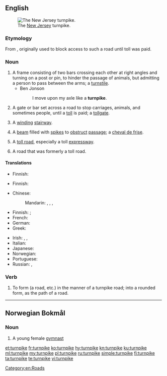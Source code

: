 ==English==
[[File:NewJerseyTurnpikeAerial.JPG|thumb|right|The [[New Jersey]] turnpike.]]

===Etymology===
From {{etyl|enm|en}} {{term|turnpyke||spiked barrier across a road|lang=enm}}, originally used to block access to such a road until toll was paid.

===Noun===
{{en-noun}}

# A frame consisting of two bars crossing each other at right angles and turning on a post or pin, to hinder the passage of animals, but admitting a person to pass between the arms; a [[turnstile]].
#* Ben Jonson
#*: I move upon my axle like a '''turnpike'''.
# A gate or bar set across a road to stop carriages, animals, and sometimes people, until a [[toll]] is paid; a [[tollgate]].
# {{context|Scotland|lang=en}} A [[winding]] [[stairway]].
#: {{rfquotek|Sir Walter Scott}}
# {{context|military|lang=en}} A [[beam]] filled with [[spike]]s to [[obstruct]] [[passage]]; a [[cheval de frise]].
# {{context|US|lang=en}} A [[toll road]], especially a toll [[expressway]].
#: {{rfquotek|Daniel Defoe}}
# A road that was formerly a toll road.

====Translations====
{{trans-top|frame consisting of two bars crossing each other at right angles}}
* Finnish: {{t|fi|pyöröportti}}
{{trans-mid}}
{{trans-bottom}}

{{trans-see|gate or bar set across a road to stop traffic|tollgate}}

{{trans-top|winding stairway}}
* Finnish: {{t|fi|kierreportaat|p}}
{{trans-mid}}
{{trans-bottom}}

{{trans-see|military: beam with spikes|cheval de frise}}

{{trans-top|toll road}}
* Chinese:
*: Mandarin: {{t|cmn|收費道路|sc=Hani}}, {{t|cmn|收费道路|tr=shōufèi dàolù|sc=Hani}}, {{t|cmn|收費公路|sc=Hani}}, {{t|cmn|收费公路|tr=shōufèi gōnglù|sc=Hani}}
* Finnish: {{t|fi|[[maksullinen]] [[tie]]}} {{qualifier|road}}; {{t|fi|maksullinen [[moottoritie]]}} {{qualifier|freeway}}
* French: {{t|fr|route à péage|f}}
* German: {{t|de|Mautstraße|f}}
* Greek: {{t+|el|διόδια|n-p}}
{{trans-mid}}
* Irish: {{t|ga|bóthar dola|m}}, {{t|ga|bóthar paidhce|m}}, {{t|ga|paidhc|f}}
* Italian: {{t+|it|autostrada|f}}
* Japanese: {{t|ja|有料道路|tr=ゆうりょうどうろ, yūryō dōro|sc=Jpan}}
* Norwegian: {{t|no|bomvei|m}}
* Portuguese: {{t+|pt|rodovia|f}}
* Russian: {{t|ru|[[платный|пла́тная]] [[доро́га]]|f}}, {{t|ru|[[платный|пла́тная]] [[автомобильный|автомоби́льная]] [[доро́га]]|f}}
{{trans-bottom}}

{{trans-top|former toll road}}
{{trans-mid}}
{{trans-bottom}}

===Verb===
{{en-verb|turnpik}}

# To form (a road, etc.) in the manner of a turnpike road; into a rounded form, as the path of a road.
#: {{rfquotek|Knowles}}

[[Category:en:Roads]]

----

==Norwegian Bokmål==

===Noun===
{{nb-noun-c|turnpik}}

# A young female [[gymnast]]

[[et:turnpike]]
[[fr:turnpike]]
[[ko:turnpike]]
[[hy:turnpike]]
[[kn:turnpike]]
[[ku:turnpike]]
[[ml:turnpike]]
[[my:turnpike]]
[[pl:turnpike]]
[[ru:turnpike]]
[[simple:turnpike]]
[[fi:turnpike]]
[[ta:turnpike]]
[[te:turnpike]]
[[vi:turnpike]]